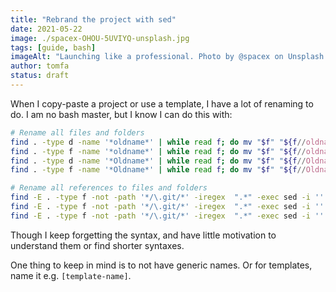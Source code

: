 ```yaml
---
title: "Rebrand the project with sed"
date: 2021-05-22
image: ./spacex-OHOU-5UVIYQ-unsplash.jpg
tags: [guide, bash]
imageAlt: "Launching like a professional. Photo by @spacex on Unsplash."
author: tomfa
status: draft
---
```


When I copy-paste a project or use a template, I have a lot of renaming to do.
I am no bash master, but I know I can do this with:

```bash
# Rename all files and folders
find . -type d -name '*oldname*' | while read f; do mv "$f" "${f//oldname/newname}"; done
find . -type f -name '*oldname*' | while read f; do mv "$f" "${f//oldname/newname}"; done
find . -type d -name '*Oldname*' | while read f; do mv "$f" "${f//Oldname/Newname}"; done
find . -type f -name '*Oldname*' | while read f; do mv "$f" "${f//Oldname/Newname}"; done
```

```bash
# Rename all references to files and folders
find -E . -type f -not -path '*/\.git/*' -iregex  ".*" -exec sed -i '' s/oldname/newname/g {} +
find -E . -type f -not -path '*/\.git/*' -iregex  ".*" -exec sed -i '' s/Oldname/Newname/g {} +
find -E . -type f -not -path '*/\.git/*' -iregex  ".*" -exec sed -i '' s/OLDNAME/NEWNAME/g {} +
```

Though I keep forgetting the syntax, and have little motivation to understand them or find shorter syntaxes.

One thing to keep in mind is to not have generic names. Or for templates, name it e.g. `[template-name]`.
